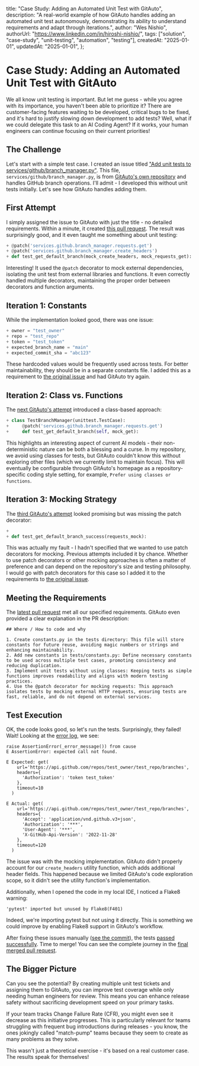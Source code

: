   title: "Case Study: Adding an Automated Unit Test with GitAuto",
  description:
    "A real-world example of how GitAuto handles adding an automated unit test autonomously, demonstrating its ability to understand requirements and adapt through iterations.",
  author: "Wes Nishio",
  authorUrl: "https://www.linkedin.com/in/hiroshi-nishio/",
  tags: ["solution", "case-study", "unit-testing", "automation", "testing"],
  createdAt: "2025-01-01",
  updatedAt: "2025-01-01",
};

# Case Study: Adding an Automated Unit Test with GitAuto

We all know unit testing is important. But let me guess - while you agree with its importance, you haven't been able to prioritize it? There are customer-facing features waiting to be developed, critical bugs to be fixed, and it's hard to justify slowing down development to add tests? Well, what if we could delegate this task to an AI Coding Agent? If it works, your human engineers can continue focusing on their current priorities!

## The Challenge

Let's start with a simple test case. I created an issue titled ["Add unit tests to services/github/branch_manager.py"](https://github.com/gitautoai/gitauto/issues/440). This file, `services/github/branch_manager.py`, is from [GitAuto's own repository](https://github.com/gitautoai/gitauto) and handles GitHub branch operations. I'll admit - I developed this without unit tests initially. Let's see how GitAuto handles adding them.

## First Attempt

I simply assigned the issue to GitAuto with just the title - no detailed requirements. Within a minute, it created [this pull request](https://github.com/gitautoai/gitauto/pull/441/files). The result was surprisingly good, and it even taught me something about unit testing:

```diff:tests/services/github/test_branch_manager.py
+ @patch('services.github.branch_manager.requests.get')
+ @patch('services.github.branch_manager.create_headers')
+ def test_get_default_branch(mock_create_headers, mock_requests_get):
```

Interesting! It used the `@patch` decorator to mock external dependencies, isolating the unit test from external libraries and functions. It even correctly handled multiple decorators, maintaining the proper order between decorators and function arguments.

## Iteration 1: Constants

While the implementation looked good, there was one issue:

```diff:tests/constants.py
+ owner = "test_owner"
+ repo = "test_repo"
+ token = "test_token"
+ expected_branch_name = "main"
+ expected_commit_sha = "abc123"
```

These hardcoded values would be frequently used across tests. For better maintainability, they should be in a separate constants file. I added this as a requirement to [the original issue](https://github.com/gitautoai/gitauto/issues/440) and had GitAuto try again.

## Iteration 2: Class vs. Functions

The [next GitAuto's attempt](https://github.com/gitautoai/gitauto/pull/443/files) introduced a class-based approach:

```diff:tests/services/github/test_branch_manager.py
+ class TestBranchManager(unittest.TestCase):
+     @patch('services.github.branch_manager.requests.get')
+     def test_get_default_branch(self, mock_get):
```

This highlights an interesting aspect of current AI models - their non-deterministic nature can be both a blessing and a curse. In my repository, we avoid using classes for tests, but GitAuto couldn't know this without exploring other files (which we currently limit to maintain focus). This will eventually be configurable through GitAuto's homepage as a repository-specific coding style setting, for example, `Prefer using classes or functions`.

## Iteration 3: Mocking Strategy

The [third GitAuto's attempt](https://github.com/gitautoai/gitauto/pull/444/files) looked promising but was missing the patch decorator:

```diff:tests/services/github/test_branch_manager.py
+
+ def test_get_default_branch_success(requests_mock):
```

This was actually my fault - I hadn't specified that we wanted to use patch decorators for mocking. Previous attempts included it by chance. Whether to use patch decorators or other mocking approaches is often a matter of preference and can depend on the repository's size and testing philosophy. I would go with patch decorators for this case so I added it to the requirements to [the original issue](https://github.com/gitautoai/gitauto/issues/440).

## Meeting the Requirements

The [latest pull request](https://github.com/gitautoai/gitauto/pull/446/files) met all our specified requirements. GitAuto even provided a clear explanation in the PR description:

```plaintext
## Where / How to code and why

1. Create constants.py in the tests directory: This file will store constants for future reuse, avoiding magic numbers or strings and enhancing maintainability.
2. Add new constants in tests/constants.py: Define necessary constants to be used across multiple test cases, promoting consistency and reducing duplication.
3. Implement unit tests without using classes: Keeping tests as simple functions improves readability and aligns with modern testing practices.
4. Use the @patch decorator for mocking requests: This approach isolates tests by mocking external HTTP requests, ensuring tests are fast, reliable, and do not depend on external services.
```

## Test Execution

OK, the code looks good, so let's run the tests. Surprisingly, they failed! Wait! Looking at the [error log](https://github.com/gitautoai/gitauto/actions/runs/12570821948/job/35041040734), we see:

```plaintext
raise AssertionError(_error_message()) from cause
E AssertionError: expected call not found.

E Expected: get(
    url='https://api.github.com/repos/test_owner/test_repo/branches',
    headers={
      'Authorization': 'token test_token'
    },
    timeout=10
  )

E Actual: get(
    url='https://api.github.com/repos/test_owner/test_repo/branches',
    headers={
      'Accept': 'application/vnd.github.v3+json',
      'Authorization': '***',
      'User-Agent': '***',
      'X-GitHub-Api-Version': '2022-11-28'
    },
    timeout=120
  )
```

The issue was with the mocking implementation. GitAuto didn't properly account for our `create_headers` utility function, which adds additional header fields. This happened because we limited GitAuto's code exploration scope, so it didn't see the utility function's implementation.

Additionally, when I opened the code in my local IDE, I noticed a Flake8 warning:

```plaintext
'pytest' imported but unused by Flake8(F401)
```

Indeed, we're importing pytest but not using it directly. This is something we could improve by enabling Flake8 support in GitAuto's workflow.

After fixing these issues manually ([see the commit](https://github.com/gitautoai/gitauto/pull/446/commits/fb9b33edc2fc2bf2e9b6b45d8e138563298b8369)), the tests [passed successfully](https://github.com/gitautoai/gitauto/actions/runs/12571075555/job/35041570883?pr=446). Time to merge! You can see the complete journey in the [final merged pull request](https://github.com/gitautoai/gitauto/pull/446).

## The Bigger Picture

Can you see the potential? By creating multiple unit test tickets and assigning them to GitAuto, you can improve test coverage while only needing human engineers for review. This means you can enhance release safety without sacrificing development speed on your primary tasks.

If your team tracks Change Failure Rate (CFR), you might even see it decrease as this initiative progresses. This is particularly relevant for teams struggling with frequent bug introductions during releases - you know, the ones jokingly called "match-pump" teams because they seem to create as many problems as they solve.

This wasn't just a theoretical exercise - it's based on a real customer case. The results speak for themselves!
